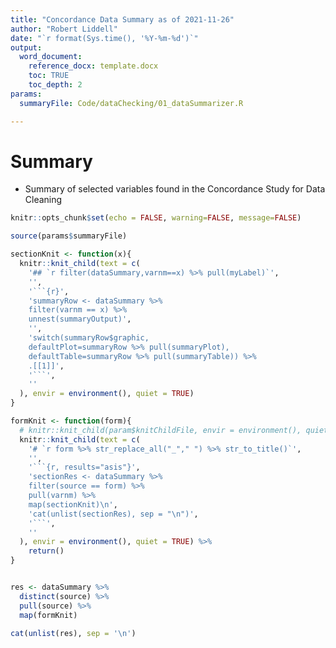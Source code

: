 ```yaml
---
title: "Concordance Data Summary as of 2021-11-26"
author: "Robert Liddell"
date: "`r format(Sys.time(), '%Y-%m-%d')`"
output: 
  word_document:
    reference_docx: template.docx
    toc: TRUE
    toc_depth: 2
params:
  summaryFile: Code/dataChecking/01_dataSummarizer.R

---
```


# Summary
-   Summary of selected variables found in the Concordance Study for Data Cleaning

```r

knitr::opts_chunk$set(echo = FALSE, warning=FALSE, message=FALSE)

source(params$summaryFile)

```



```r



sectionKnit <- function(x){
  knitr::knit_child(text = c(
    '## `r filter(dataSummary,varnm==x) %>% pull(myLabel)`',
    '',
    '```{r}',
    'summaryRow <- dataSummary %>%
    filter(varnm == x) %>% 
    unnest(summaryOutput)',
    '',
    'switch(summaryRow$graphic,
    defaultPlot=summaryRow %>% pull(summaryPlot),
    defaultTable=summaryRow %>% pull(summaryTable)) %>% 
    .[[1]]',
    '```',
    ''
  ), envir = environment(), quiet = TRUE)
}

formKnit <- function(form){
  # knitr::knit_child(param$knitChildFile, envir = environment(), quiet = TRUE)
  knitr::knit_child(text = c(
    '# `r form %>% str_replace_all("_"," ") %>% str_to_title()`',
    '',
    '```{r, results="asis"}',
    'sectionRes <- dataSummary %>%
    filter(source == form) %>%
    pull(varnm) %>%
    map(sectionKnit)\n',
    'cat(unlist(sectionRes), sep = "\n")',
    '```',
    ''
  ), envir = environment(), quiet = TRUE) %>% 
    return()
}


res <- dataSummary %>% 
  distinct(source) %>% 
  pull(source) %>% 
  map(formKnit)
  
cat(unlist(res), sep = '\n')

```

